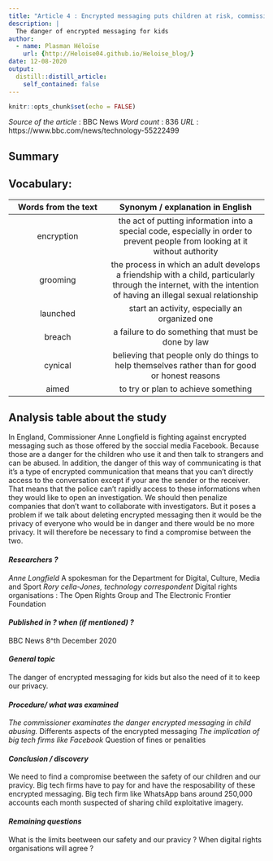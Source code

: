 ```yaml
---
title: "Article 4 : Encrypted messaging puts children at risk, commissioner warns"
description: |
  The danger of encrypted messaging for kids
author:
  - name: Plasman Héloïse
    url: {http://Heloise04.github.io/Heloise_blog/}
date: 12-08-2020
output:
  distill::distill_article:
    self_contained: false
---
```


```r
knitr::opts_chunk$set(echo = FALSE)
```
_Source of the article_ : BBC News
_Word count_ : 836
_URL_ : https://www.bbc.com/news/technology-55222499  

## Summary 


## Vocabulary: 

| Words from the text 	| Synonym / explanation in English 	|
|:-------------------:	|:--------------------------------:	|
|encryption|the act of putting information into a special code, especially in order to prevent people from looking at it without authority|
|grooming|the process in which an adult develops a friendship with a child, particularly through the internet, with the intention of having an illegal sexual relationship|
|launched|start an activity, especially an organized one|
|breach| a failure to do something that must be done by law|
|cynical|believing that people only do things to help themselves rather than for good or honest reasons|
|aimed|to try or plan to achieve something|

## Analysis table about the study
In England, Commissioner Anne Longfield is fighting against encrypted messaging such as those offered by the soccial media Facebook. Because those are a danger for the children who use it and then talk to strangers and can be abused. In addition, the danger of this way of communicating is that it's a type of encrypted communication that means that you can't directly access to the conversation except if your are the sender or the receiver. That means that the police can't rapidly access to these informations when they would like to open an investigation.
We should then penalize companies that don't want to collaborate with investigators.
But it poses a problem if we talk about deleting encrypted messaging then it would be the privacy of everyone who would be in danger and there would be no more privacy.
It will therefore be necessary to find a compromise between the two.

#### *Researchers ?*
*Anne Longfield
*A spokesman for the Department for Digital, Culture, Media and Sport
*Rory cella-Jones, technology correspondent
*Digital rights organisations : The Open Rights Group and The Electronic Frontier Foundation

#### *Published in ? when (if mentioned) ?*
BBC News
8^th December 2020


#### *General topic*
The danger of encrypted messaging for kids but also the need of it to keep our privacy.


#### *Procedure/ what was examined* 
*The commissioner examinates the danger encrypted messaging in child abusing.
*Differents aspects of the encrypted messaging
*The implication of big tech firms like Facebook 
*Question of fines or penalities 

#### *Conclusion / discovery* 
We need to find a compromise beetween the safety of our children and our pravicy. 
Big tech firms have to pay for and have the resposability of these encrypted messaging.
Big tech firm like WhatsApp bans around 250,000 accounts each month suspected of sharing child exploitative imagery.

#### *Remaining questions*
What is the limits beetween our safety and our pravicy ? 
When digital rights organisations will agree ? 



